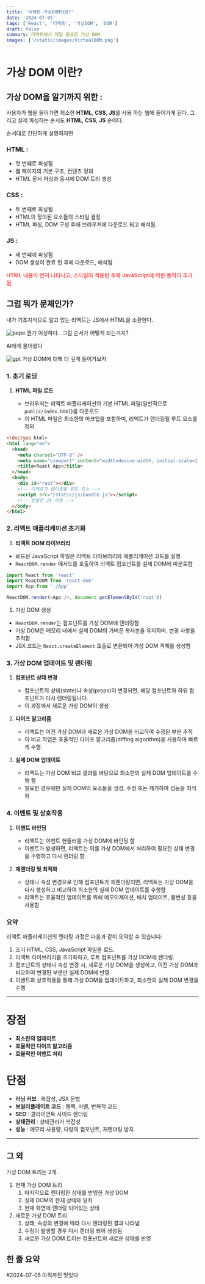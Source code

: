 ```yaml
---
title: '리액트 가상DOM이란?'
date: '2024-07-05'
tags: ['React', '리액트', '가상DOM', 'DOM']
draft: false
summary: 리액트에서 제일 중요한 가상 DOM
images: ['/static/images/VirtualDOM.png']
---
```


# 가상 DOM 이란?

## 가상 DOM을 알기까지 위한 :

사용자가 웹을 들어가면 최소한 **HTML**, **CSS**, **JS**를 사용 하는 웹에 들어가게 된다.
그리고 실제 파싱하는 순서도 **HTML**, **CSS**, **JS** 순이다.

순서대로 간단하게 설명하자면

### HTML :

- 첫 번째로 파싱됨
- 웹 페이지의 기본 구조, 컨텐츠 정의
- HTML 문서 파싱과 동시에 DOM 트리 생성

### CSS :

- 두 번째로 파싱됨
- HTML의 정의된 요소들의 스타일 결정
- HTML 파싱, DOM 구성 후에 브라우저에 다운로드 되고 해석됨.

### JS :

- 세 번째에 파싱됨
- DOM 생성이 완료 된 후에 다운로드, 해석됨

<font color="#ff0000">
  HTML 내용이 먼저 나타나고, 스타일이 적용된 후에 JavaScript에 의한 동작이 추가 됨
</font>

## 그럼 뭐가 문제인가?

내가 기초지식으로 알고 있는 리액트는 JS에서 HTML을 소환한다.

![pepe](/static/images/VirtualDOM/pepe.png)
뭔가 이상하다.. 그럼 순서가 어떻게 되는거지?

AI에게 물어봤다

![gpt](/static/images/VirtualDOM/gpt.png)
가상 DOM에 대해 더 깊게 들어가보자

### 1. 초기 로딩

1. **HTML 파일 로드**

   - 브라우저는 리액트 애플리케이션의 기본 HTML 파일(일반적으로 `public/index.html`)을 다운로드
   - 이 HTML 파일은 최소한의 마크업을 포함하며, 리액트가 렌더링될 루트 요소를 정의

```html
<!doctype html>
<html lang="en">
  <head>
    <meta charset="UTF-8" />
    <meta name="viewport" content="width=device-width, initial-scale=1.0" />
    <title>React App</title>
  </head>
  <body>
    <div id="root"></div>
    <!-- 리액트가 렌더링될 루트 요소 -->
    <script src="/static/js/bundle.js"></script>
    <!-- 번들된 JS 파일 -->
  </body>
</html>
```

### 2. 리액트 애플리케이션 초기화

1. **리액트 DOM 라이브러리**

- 로드된 JavaScript 파일은 리액트 라이브러리와 애플리케이션 코드를 실행
- `ReactDOM.render` 메서드를 호출하여 리액트 컴포넌트를 실제 DOM에 마운트함

```javascript
import React from 'react'
import ReactDOM from 'react-dom'
import App from './App'

ReactDOM.render(<App />, document.getElementById('root'))
```

1. 가상 DOM 생성

- `ReactDOM.render`는 컴포넌트를 가상 DOM에 렌더링함
- 가상 DOM은 메모리 내에서 실제 DOM의 가벼운 복사본을 유지하며, 변경 사항을 추적함
- JSX 코드는 `React.createElement` 호출로 변환되어 가상 DOM 객체를 생성함

### 3. 가상 DOM 업데이트 및 렌더링

1. **컴포넌트 상태 변경**
   - 컴포넌트의 상태(state)나 속성(props)이 변경되면, 해당 컴포넌트와 하위 컴포넌트가 다시 렌더링됩니다.
   - 이 과정에서 새로운 가상 DOM이 생성
2. **다이프 알고리즘**

   - 리액트는 이전 가상 DOM과 새로운 가상 DOM을 비교하여 수정된 부분 추적
   - 이 비교 작업은 효율적인 다이프 알고리즘(diffing algorithm)을 사용하여 빠르게 수행.

3. **실제 DOM 업데이트**

   - 리액트는 가상 DOM 비교 결과를 바탕으로 최소한의 실제 DOM 업데이트를 수행 함
   - 필요한 경우에만 실제 DOM의 요소들을 생성, 수정 또는 제거하여 성능을 최적화

### 4. 이벤트 및 상호작용

1. **이벤트 바인딩**

   - 리액트는 이벤트 핸들러를 가상 DOM에 바인딩 함
   - 이벤트가 발생하면, 리액트는 이를 가상 DOM에서 처리하여 필요한 상태 변경을 수행하고 다시 렌더링 함

2. **재렌더링 및 최적화**

   - 상태나 속성 변경으로 인해 컴포넌트가 재렌더링되면, 리액트는 가상 DOM을 다시 생성하고 비교하여 최소한의 실제 DOM 업데이트를 수행함
   - 리액트는 효율적인 업데이트를 위해 메모이제이션, 배치 업데이트, 불변성 등을 사용함

### 요약

리액트 애플리케이션의 렌더링 과정은 다음과 같이 요약할 수 있습니다:

1. 초기 HTML, CSS, JavaScript 파일을 로드.
2. 리액트 라이브러리를 초기화하고, 루트 컴포넌트를 가상 DOM에 렌더링.
3. 컴포넌트의 상태나 속성 변경 시, 새로운 가상 DOM을 생성하고, 이전 가상 DOM과 비교하여 변경된 부분만 실제 DOM에 반영
4. 이벤트와 상호작용을 통해 가상 DOM을 업데이트하고, 최소한의 실제 DOM 변경을 수행

---

# 장점

- **최소한의 업데이트**
- **효율적인 다이프 알고리즘**
- **효율적인 이벤트 처리**

# 단점

- **러닝 커브** : 복잡성, JSX 문법
- **보일러플레이트 코드** : 웹팩, 바벨, 반복적 코드
- **SEO** : 클라이언트 사이드 렌더링
- **상태관리** : 상태관리가 복잡성
- **성능** : 메모리 사용량, 다량의 컴포넌트, 재렌더링 방지

---

## 그 외

가상 DOM 트리는 2개.

1. 현재 가상 DOM 트리
   1. 마지막으로 렌더링한 상태를 반영한 가상 DOM
   2. 실제 DOM의 현재 상태와 일치
   3. 현재 화면에 렌더링 되어있는 상태
2. 새로운 가상 DOM 트리
   1. 상태, 속성의 변경에 따라 다시 렌더링된 결과 나타냄
   2. 수정이 발생할 경우 다시 렌더링 되어 생성됨
   3. 새로운 가상 DOM 트리는 컴포넌트의 새로운 상태를 반영

## 한 줄 요약

#2024-07-05 아직까진 맛있다
